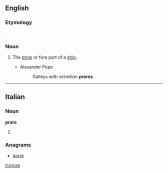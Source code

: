 ==English==

===Etymology===
{{etyl|la}} {{lena}} {{term|prora|lang=la}}.

===Noun===
{{en-noun}}

# {{poetic|obsolete}} The [[prow]] or fore part of a [[ship]].
#* Alexander Pope
#*: Galleys with vermilion '''prores'''.

----

==Italian==

===Noun===
'''prore''' {{f}}

# {{plural of|prora|lang=it}}

===Anagrams===
* [[porre#Italian|porre]]
[[it:prore]]